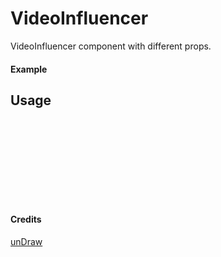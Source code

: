 
<Meta of={VideoInfluencer} title="unDraw/VideoInfluencer" />

# VideoInfluencer

VideoInfluencer component with different props.

#### Example

<Canvas of={VideoInfluencer.Primary} />

## Usage

```ts
import { VideoInfluencer } from "yadl-ui";

const Example = () => {
  return (
      <VideoInfluencer />
  );
};

export default Example;
```

#### Credits
[unDraw](https://undraw.co/illustrations)
